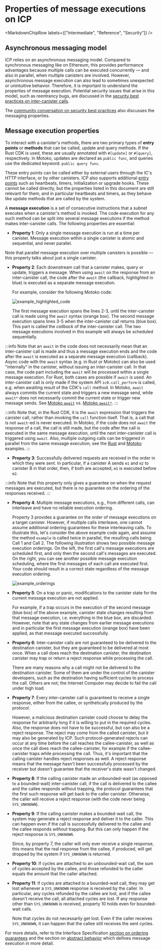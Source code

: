 
# Properties of message executions on ICP

<MarkdownChipRow labels={["Intermediate", "Reference", "Security"]} />

## Asynchronous messaging model

ICP relies on an asynchronous messaging model. Compared to synchronous messaging like on Ethereum, this provides performance advantages because multiple calls can be executed concurrently — and also in parallel, when multiple canisters are involved. However, asynchronous message execution can also lead to sometimes unexpected or unintuitive behavior. Therefore, it is important to understand the properties of message execution. Potential security issues that arise in this model, such as reentrancy bugs, are discussed in the [security best practices on inter-canister calls](/docs/building-apps/security/inter-canister-calls).

The [community conversation on security best practices](https://www.youtube.com/watch?v=PneRzDmf_Xw&list=PLuhDt1vhGcrez-f3I0_hvbwGZHZzkZ7Ng&index=2&t=4s) also discusses the messaging properties.

## Message execution properties

To interact with a canister's methods, there are two primary types of **entry points** or **methods** that can be called, update and query methods. If the Rust CDK is used, these are usually annotated with `#[update]` or `#[query]`, respectively. In Motoko, updates are declared as `public func`, and queries use the dedicated keyword: `public query func`.

These entry points can be called either by external users through the IC's HTTP interface, or by other canisters. ICP also supports additional [entry points](/references/ic-interface-spec.md#entry-points) such as heartbeats, timers, initialization or upgrade hooks. These cannot be called directly, but the properties listed in this document are still relevant for them, and in particular heartbeats and timers, as they behave like update methods that are called by the system.

A **message execution** is a set of consecutive instructions that a subnet executes when a canister's method is invoked. The code execution for any such method can be split into several message executions if the method makes inter-canister calls. The following properties are essential:

- **Property 1**: Only a single message execution is run at a time per canister. Message execution within a single canister is atomic and sequential, and never parallel.

Note that parallel message execution over multiple canisters is possible — this property talks about just a single canister.

- **Property 2**: Each downstream call that a canister makes, query or update, triggers a message. When using `await` on the response from an inter-canister call, the code after the `await` (the callback, highlighted in blue) is executed as a separate message execution.

    For example, consider the following Motoko code:

    ![example_highlighted_code](./_attachments/example_highlighted_code.png)

    The first message execution spans the lines 2-3, until the inter-canister call is made using the `await` syntax (orange box). The second message execution spans lines 3-5 when the inter-canister call returns (blue box). This part is called the _callback_ of the inter-canister call. The two message executions involved in this example will always be scheduled sequentially.

:::info
Note that an `await` in the code does not necessarily mean that an inter-canister call is made and thus a message execution ends and the code after the `await` is executed as a separate message execution (callback). Async code with the `await` syntax (e.g. in Rust or Motoko) can also be used "internally" in the canister, without issuing an inter-canister call. In that case, the code part including the `await` will be processed within a single message execution. For Rust, both cases are possible if `await` is used. An inter-canister call is only made if the system API `ic0.call_perform` is called, e.g. when awaiting result of the CDK's `call` method. In Motoko, `await` always commits the current state and triggers a new message send, while `await*` does not necessarily commit the current state or trigger new message sends. See [Motoko `await`](/docs/current/motoko/main/reference/language-manual#await) vs. [Motoko `await*`](/docs/current/motoko/main/reference/language-manual#await-1).
:::

:::info
Note that, in the Rust CDK, it is the `await` expression that triggers the canister call, rather than invoking the `call` function itself. That is, a call that is not `await`-ed   is never executed. In Motoko, if the code does not `await` the response of a call, the call is still made, but the code after the call is executed in the same message execution, until the next inter-canister call is triggered using `await`.
Also, multiple outgoing calls can be triggered in parallel from the same message execution; see the [Rust](https://internetcomputer.org/docs/references/samples/rust/parallel_calls/) and [Motoko](https://internetcomputer.org/docs/references/samples/motoko/parallel_calls/) examples.
:::

- **Property 3**: Successfully delivered requests are received in the order in which they were sent. In particular, if a canister A sends `m1` and `m2` to canister B in that order, then, if both are accepted, `m1` is executed before `m2`.

:::info
Note that this property only gives a guarantee on when the request messages are executed, but there is no guarantee on the ordering of the responses received.
:::

- **Property 4**: Multiple message executions, e.g., from different calls, can interleave and have no reliable execution
  ordering.

    Property 3 provides a guarantee on the order of message executions on a target canister. However, if multiple calls interleave, one cannot assume additional ordering guarantees for these interleaving calls. To illustrate this, let's consider the above example code again, and assume the method `example` is called twice in parallel, the resulting calls being Call 1 and Call 2. The following illustration shows two possible message execution orderings. On the left, the first call's message executions are scheduled first, and only then the second call's messages are executed. On the right, you can see another possible message execution scheduling, where the first messages of each call are executed first. Your code should result in a correct state regardless of the message execution ordering.

    ![example_orderings](./_attachments/example_orderings.png)

- **Property 5**: On a trap or panic, modifications to the canister state for the current message execution are not applied.

    For example, if a trap occurs in the execution of the second message (blue box) of the above example, canister state changes resulting from that message execution, i.e. everything in the blue box, are discarded. However, note that any state changes from earlier message executions and in particular the first message execution (orange box) have been applied, as that message executed successfully.

- **Property 6**: Inter-canister calls are not guaranteed to be delivered to the destination canister, but they are guaranteed to be delivered at most once. When a call does reach the destination canister, the destination canister may trap or return a reject response while processing the call.

    There are many reasons why a call might not be delivered to the destination canister. Some of them are under the control of the canister developers, such as the destination having sufficient cycles to process the call. Others are not; the Internet Computer may decide to fail the call under high load.

- **Property 7**: Every inter-canister call is guaranteed to receive a single response, either from the callee, or synthetically produced by the protocol.

    However, a malicious destination canister could choose to delay the response for arbitrarily long if it is willing to put in the required cycles. Also, the response does not have to be successful, but can also be a reject response. The reject may come from the called canister, but it may also be generated by ICP. Such protocol-generated rejects can occur at any time before the call reaches the callee-canister, as well as once the call does reach the callee-canister, for example if the callee-canister traps while processing the call. Thus, it's important that the calling canister handles reject responses as well. A reject response means that the message hasn't been successfully processed by the receiver but doesn't guarantee that the receiver's state wasn't changed.

- **Property 8**: If the calling canister made an unbounded-wait (as opposed to a bounded-wait) inter-canister call, if the call is delivered to the callee and the callee responds without trapping, the protocol guarantees that the first such response will get back to the caller canister. Otherwise, the caller will receive a reject response (with the code never being `SYS_UNKNOWN`).

- **Property 9**: If the calling canister makes a bounded-wait call, the system may generate a reject response and deliver it to the caller. This can happen even if the call is successfully delivered to the callee and the callee responds without trapping. But this can only happen if the reject response is `SYS_UNKNOWN`.

    Since, by property 7, the caller will only ever receive a single response, this means that the real response from the callee, if produced, will get dropped by the system if `SYS_UNKNOWN` is returned.

- **Property 10**: If cycles are attached to an unbounded-wait call, the sum of cycles accepted by the callee, and those refunded to the caller equals the amount that the caller attached.

- **Property 11**: If cycles are attached to a bounded-wait call, they may get lost whenever a `SYS_UNKNOWN` response is received by the caller. In particular, any cycles refunded by the callee are lost, and if the callee doesn't receive the call, all attached cycles are lost. If any response other than `SYS_UNKNOWN` is received, property 10 holds even for bounded-wait calls.

    Note that cycles do not necessarily get lost. Even if the caller receives `SYS_UNKNOWN`, it can happen that the callee still receives the sent cycles.


For more details, refer to the Interface Specification [section on ordering guarantees](/docs/references/ic-interface-spec#ordering_guarantees) and the section on [abstract behavior](/docs/references/ic-interface-spec#abstract-behavior) which defines message execution in more detail.
